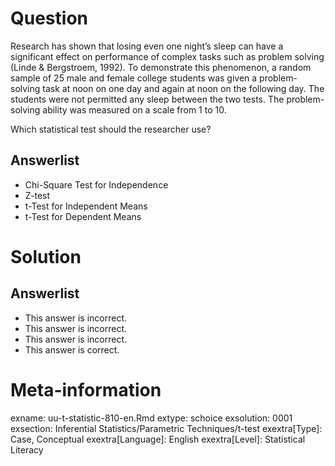 Question
========
  
Research has shown that losing even one night’s sleep can have a significant effect on performance of complex tasks such as problem solving (Linde & Bergstroem, 1992). To demonstrate this phenomenon, a random sample of 25 male and female college students was given a problem-solving task at noon on one day and again at noon on the following day. The students were not permitted any sleep between the two tests. The problem-solving ability was measured on a scale from 1 to 10.

Which statistical test should the researcher use?

  
Answerlist
----------
* Chi-Square Test for Independence 
* Z-test
* t-Test for Independent Means
* t-Test for Dependent Means

Solution
========

Answerlist
----------
* This answer is incorrect.
* This answer is incorrect.
* This answer is incorrect.
* This answer is correct.

Meta-information
================
exname: uu-t-statistic-810-en.Rmd
extype: schoice
exsolution: 0001
exsection: Inferential Statistics/Parametric Techniques/t-test
exextra[Type]: Case, Conceptual
exextra[Language]: English
exextra[Level]: Statistical Literacy